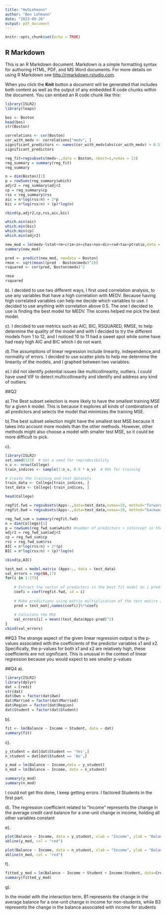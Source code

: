 ---
title: "Hw5Lehmann"
author: "Ben Lehmann"
date: "2023-09-26"
output: pdf_document
---

```{r setup, include=FALSE}
knitr::opts_chunk$set(echo = TRUE)
```

## R Markdown

This is an R Markdown document. Markdown is a simple formatting syntax for authoring HTML, PDF, and MS Word documents. For more details on using R Markdown see <http://rmarkdown.rstudio.com>.

When you click the **Knit** button a document will be generated that includes both content as well as the output of any embedded R code chunks within the document. You can embed an R code chunk like this:

```{r cars}
library(ISLR2)
library(leaps)

bos <- Boston
head(bos)
str(Boston)
```



```{r}
correlations <- cor(Boston)
cor_with_medv <- correlations["medv", ]
significant_predictors <- names(cor_with_medv[abs(cor_with_medv) > 0.5])
significant_predictors
```


```{r}
reg_fit=regsubsets(medv~.,data = Boston, nbest=1,nvmax = 13)
reg_summary = summary(reg_fit)
reg_summary
```


```{r}
n = dim(Boston)[1]
p = rowSums(reg_summary$which)
adjr2 = reg_summary$adjr2
cp = reg_summary$cp
rss = reg_summary$rss
aic = n*log(rss/n) + 2*p
bic = n*log(rss/n) + (p)*log(n)

cbind(p,adjr2,cp,rss,aic,bic)
```

```{r}
which.min(aic)
which.min(bic)
which.min(cp)
which.min(adjr2)
```


```{r}
new_mod = lm(medv~lstat+rm+crim+zn+chas+nox+dis+rad+tax+ptratio,data = Boston)
summary(new_mod)
```

```{r}
pred <- predict(new_mod, newdata = Boston)
rmse <- sqrt(mean((pred - Boston$medv)^2))
rsquared <- cor(pred, Boston$medv)^2

rmse
rsquared
```



b).
I decided to use two different ways, I first used correlation analysis, to use
any variables that have a high correlation with MEDV. Because having high correlated variables
can help me decide which variables to use. I decided to use anything with correlation above 0.5.
The one I decided to use is finding the best model for MEDV. The scores helped me pick the best model.


c). I decided to use metrics such as AIC, BIC, RSQUARED, RMSE, to help determine the quality of the model and with I decided to try the different models from 1 to 12, and I noticed 10 to 11 had a sweet spot while some have had realy high AIC and BIC which I do not want.

d).The assumptions of linear regression include linearity, independence,and normality of errors. I decided to use
scatter plots to help me determine the linearity of the models, and I graphed between two variables.

e).I did not identify potential issues like multicollinearity, outliers. I could have used VIF to detect multicollinearity and identify and address any kind of outliers.

##Q2

a).The Best subset selection is more likely to have the smallest training MSE for a given k model. This is because it explores all kinds of combinations of all predictors and selects the model that minimizes the training MSE.

b).The best subset selection might have the smallest test MSE because it takes into account more models than the other methods. However, other methods might also choose a model with smaller test MSE, so it could be more difficult to pick.


c).
```{r}
library(ISLR2)
set.seed(123)  # Set a seed for reproducibility
n_v <- nrow(College)
train_indices <- sample(1:n_v, 0.9 * n_v)  # 90% for training

# Create the training and test datasets
train_data <- College[train_indices, ]
test_data <- College[-train_indices, ]
```



```{r}
head(College)
```



```{r}
regfit.fwd = regsubsets(Apps~.,data=test_data,nvmax=19, method="forward")
regfit.bwd = regsubsets(Apps~.,data=test_data,nvmax=19, method="backward")
```



```{r}
reg_fwd_sum = summary(regfit.fwd)
n = dim(College)[1]
p = rowSums(reg_fwd_sum$which) #number of predictors + intercept in the model 
adjr2 = reg_fwd_sum$adjr2
cp = reg_fwd_sum$cp
rss = reg_fwd_sum$rss
AIC = n*log(rss/n) + 2*(p)
BIC = n*log(rss/n) + (p)*log(n)

cbind(p,AIC)
```


```{r}
test_mat = model.matrix (Apps~., data = test_data)
val_errors = rep(NA,17)
for(i in 1:17){
    
    # Extract the vector of predictors in the best fit model on i predictors
    coefi = coef(regfit.fwd, id = i)
    
    # Make predictions using matrix multiplication of the test matirx and the coefficients vector
    pred = test_mat[,names(coefi)]%*%coefi
    
    # Calculate the MSE
    val_errors[i] = mean((test_data$Apps-pred)^2)
}
cbind(val_errors)
```


##Q3
The strange aspect of the given linear regression output is the p-values associated with the coefficients of the predictor variables x1 and x2. Specifically, the p-values for both x1 and x2 are relatively high, these coefficients are not significant. This is unusual in the context of linear regression because you would expect to see smaller p-values


##Q4
a).

```{r}
library(ISLR2)
library(dplyr)
dat = Credit
str(dat)
dat$Own = factor(dat$Own)
dat$Married = factor(dat$Married)
dat$Region = factor(dat$Region)
dat$Student = factor(dat$Student)

```


b).

```{r}
fit <- lm(Balance ~ Income + Student, data = dat)
summary(fit)
```

c).

```{r}
y_student = dat[dat$Student == 'Yes',]
n_student = dat[dat$Student == 'No',]

```



```{r}
y_mod = lm(Balance ~ Income,data = y_student)
n_mod = lm(Balance ~ Income, data = n_student)

summary(y_mod)
summary(n_mod)
```

I could not get this done, I keep getting errors. I factored Students in the first part.

d).
The regression coefficient related to "Income" represents the change in the average credit card balance for a one-unit change in income, holding all other variables constant

e).
```{r}
plot(Balance ~ Income, data = y_student, xlab = "Income", ylab = "Balance")
abline(y_mod, col = "red")
```


```{r}
plot(Balance ~ Income, data = n_student, xlab = "Income", ylab = "Balance")
abline(n_mod, col = "red")
```


f).

```{r}
fitted_y_mod = lm(Balance ~ Income + Student + Income:Student, data=Credit)
summary(fitted_y_mod)
```

g).

In the model with the interaction term, B1 represents the change in the average balance for a one-unit change in income for non-students, while B3 represents the change in the balance associated with income for students 




